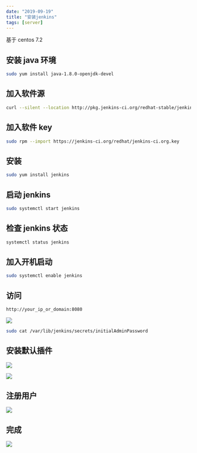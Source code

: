 ```yaml
---
date: "2019-09-19"
title: "安装jenkins"
tags: [server]
---
```


基于 centos 7.2

## 安装 java 环境

```bash
sudo yum install java-1.8.0-openjdk-devel
```

## 加入软件源

```bash
curl --silent --location http://pkg.jenkins-ci.org/redhat-stable/jenkins.repo | sudo tee /etc/yum.repos.d/jenkins.repo
```

## 加入软件 key

```bash
sudo rpm --import https://jenkins-ci.org/redhat/jenkins-ci.org.key
```

## 安装

```bash
sudo yum install jenkins
```

## 启动 jenkins

```bash
sudo systemctl start jenkins
```

## 检查 jenkins 状态

```bash
systemctl status jenkins
```

## 加入开机启动

```bash
sudo systemctl enable jenkins
```

## 访问

```bash
http://your_ip_or_domain:8080
```

![](https://cdn.jsdelivr.net/gh/funnypan/pics@master/img/20190621160854.png)

```bash
sudo cat /var/lib/jenkins/secrets/initialAdminPassword
```

## 安装默认插件

![](https://cdn.jsdelivr.net/gh/funnypan/pics@master/img/20190621161025.png)

![](https://cdn.jsdelivr.net/gh/funnypan/pics@master/img/20190621161045.png)

## 注册用户

![](https://cdn.jsdelivr.net/gh/funnypan/pics@master/img/20190621161123.png)

## 完成

![](https://cdn.jsdelivr.net/gh/funnypan/pics@master/img/20190621161155.png)
